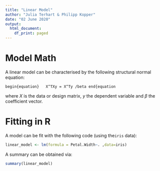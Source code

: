 ```yaml
---
title: "Linear Model"
author: "Julia Terhart & Philipp Kopper"
date: "02 June 2020"
output:
  html_document:
    df_print: paged
---
```


# Model Math 
A linear model can be characterised by the following structural normal equation:

`begin{equation}
  X^TXy = X^Ty /beta
end{equation`

where $X$ is the data or design matrix, $y$ the dependent variable and $\beta$ the coefficient vector.

# Fitting in R

A model can be fit with the following code (using the`iris` data):

```r
linear_model <- lm(formula = Petal.Width~. ,data=iris)
```

A summary can be obtained via:

```r
summary(linear_model)
```
